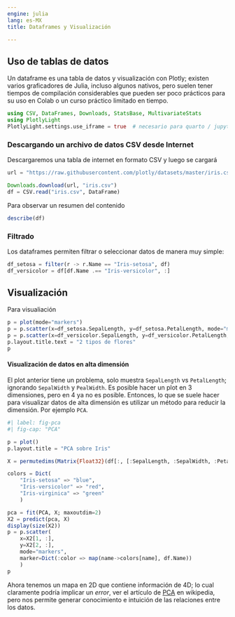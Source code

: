 ```yaml
---
engine: julia
lang: es-MX
title: Dataframes y Visualización

---
```


## Uso de tablas de datos
Un dataframe es una tabla de datos y visualización con Plotly; existen varios graficadores de Julia, incluso algunos nativos, pero suelen tener tiempos de compilación considerables que pueden ser poco prácticos para su uso en Colab o un curso práctico limitado en tiempo.

```julia
using CSV, DataFrames, Downloads, StatsBase, MultivariateStats
using PlotlyLight
PlotlyLight.settings.use_iframe = true  # necesario para quarto / jupyter / etc.
```

### Descargando un archivo de datos CSV desde Internet
Descargaremos una tabla de internet en formato CSV y luego se cargará
```julia
url = "https://raw.githubusercontent.com/plotly/datasets/master/iris.csv"

Downloads.download(url, "iris.csv")
df = CSV.read("iris.csv", DataFrame)
```

Para observar un resumen del contenido
```julia
describe(df)
```

### Filtrado
Los dataframes permiten filtrar o seleccionar datos de manera muy simple:
```julia
df_setosa = filter(r -> r.Name == "Iris-setosa", df)
df_versicolor = df[df.Name .== "Iris-versicolor", :]
```

## Visualización
Para visualiación 

```julia
p = plot(mode="markers")
p = p.scatter(x=df_setosa.SepalLength, y=df_setosa.PetalLength, mode="markers")
p = p.scatter(x=df_versicolor.SepalLength, y=df_versicolor.PetalLength, mode="markers")
p.layout.title.text = "2 tipos de flores"
p
```

#### Visualización de datos en alta dimensión
El plot anterior tiene un problema, solo muestra `SepalLength` vs `PetalLength`; ignorando `SepalWidth` y `PealWidth`. Es posible hacer un plot en 3 dimensiones, pero en 4 ya no es posible. Entonces, lo que se suele hacer para visualizar datos de alta dimensión es utilizar un método para reducir la dimensión. Por ejemplo `PCA`.


```julia
#| label: fig-pca
#| fig-cap: "PCA"

p = plot()
p.layout.title = "PCA sobre Iris"

X = permutedims(Matrix{Float32}(df[:, [:SepalLength, :SepalWidth, :PetalLength, :PetalWidth]]))

colors = Dict(
    "Iris-setosa" => "blue", 
    "Iris-versicolor" => "red", 
    "Iris-virginica" => "green"
    )

pca = fit(PCA, X; maxoutdim=2)
X2 = predict(pca, X)
display(size(X2))
p = p.scatter(
    x=X2[1, :],
    y=X2[2, :],
    mode="markers",
    marker=Dict(:color => map(name->colors[name], df.Name))
    )
p
```

Ahora tenemos un mapa en 2D que contiene información de 4D; lo cual claramente podría implicar un _error_, ver el artículo de [PCA](https://en.wikipedia.org/wiki/Principal_component_analysis) en wikipedia, pero nos permite generar conocimiento e intuición de las relaciones entre los datos.
